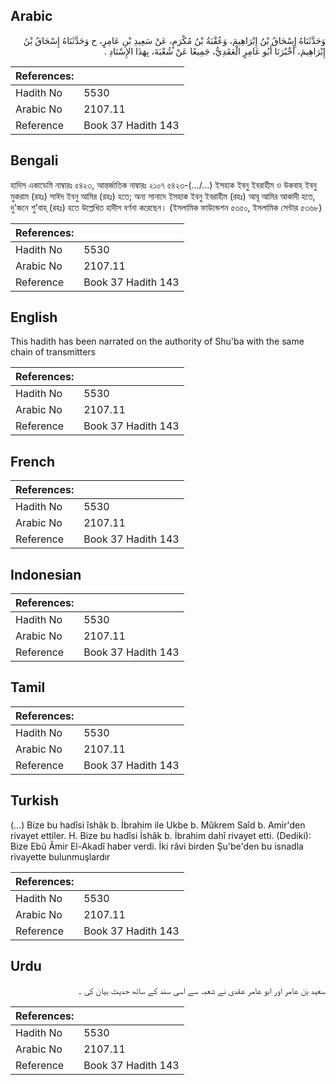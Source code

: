 ## Arabic


<div dir="rtl" lang="ar" style={{fontSize:'larger',backgroundColor:'#f8f9fa',padding:20}}>
وَحَدَّثَنَاهُ إِسْحَاقُ بْنُ إِبْرَاهِيمَ، وَعُقْبَةُ بْنُ مُكْرَمٍ، عَنْ سَعِيدِ بْنِ عَامِرٍ، ح وَحَدَّثَنَاهُ إِسْحَاقُ بْنُ إِبْرَاهِيمَ، أَخْبْرَنَا أَبُو عَامِرٍ الْعَقَدِيُّ، جَمِيعًا عَنْ شُعْبَةَ، بِهَذَا الإِسْنَادِ ‏.‏
</div>
<div style={{backgroundColor:'#f8f9fa',padding:20, marginBottom: 10}}><table> <thead> <tr> <th>References:</th> <th></th> </tr> </thead> <tbody><tr><td>Hadith No</td><td>5530</td></tr><tr><td>Arabic No</td><td>2107.11</td></tr><tr><td>Reference</td><td>Book 37 Hadith 143</td></tr></tbody></table></div>

## Bengali


<div dir="ltr" lang="bn" style={{fontSize:'larger',backgroundColor:'#f8f9fa',padding:20}}>
হাদিস একাডেমি নাম্বারঃ ৫৪২৩, আন্তর্জাতিক নাম্বারঃ ২১০৭ ৫৪২৩-(…/...) ইসহাক ইবনু ইবরাহীম ও উকবাহ ইবনু মুকরাম (রহঃ) সাঈদ ইবনু আমির (রহঃ) হতে; অন্য সানাদে ইসহাক ইবনু ইবরাহীম (রহঃ) আবূ আমির আকাদী হতে, দু'জনে শু’বাহ্ (রহঃ) হতে উল্লেখিত হাদীস বর্ণনা করেছেন। (ইসলামিক ফাউন্ডেশন ৫৩৫০, ইসলামিক সেন্টার ৫৩৬৮)
</div>
<div style={{backgroundColor:'#f8f9fa',padding:20, marginBottom: 10}}><table> <thead> <tr> <th>References:</th> <th></th> </tr> </thead> <tbody><tr><td>Hadith No</td><td>5530</td></tr><tr><td>Arabic No</td><td>2107.11</td></tr><tr><td>Reference</td><td>Book 37 Hadith 143</td></tr></tbody></table></div>

## English


<div dir="ltr" lang="en" style={{fontSize:'larger',backgroundColor:'#f8f9fa',padding:20}}>
This hadith has been narrated on the authority of Shu'ba with the same chain of transmitters
</div>
<div style={{backgroundColor:'#f8f9fa',padding:20, marginBottom: 10}}><table> <thead> <tr> <th>References:</th> <th></th> </tr> </thead> <tbody><tr><td>Hadith No</td><td>5530</td></tr><tr><td>Arabic No</td><td>2107.11</td></tr><tr><td>Reference</td><td>Book 37 Hadith 143</td></tr></tbody></table></div>

## French


<div dir="ltr" lang="fr" style={{fontSize:'larger',backgroundColor:'#f8f9fa',padding:20}}>

</div>
<div style={{backgroundColor:'#f8f9fa',padding:20, marginBottom: 10}}><table> <thead> <tr> <th>References:</th> <th></th> </tr> </thead> <tbody><tr><td>Hadith No</td><td>5530</td></tr><tr><td>Arabic No</td><td>2107.11</td></tr><tr><td>Reference</td><td>Book 37 Hadith 143</td></tr></tbody></table></div>

## Indonesian


<div dir="ltr" lang="id" style={{fontSize:'larger',backgroundColor:'#f8f9fa',padding:20}}>

</div>
<div style={{backgroundColor:'#f8f9fa',padding:20, marginBottom: 10}}><table> <thead> <tr> <th>References:</th> <th></th> </tr> </thead> <tbody><tr><td>Hadith No</td><td>5530</td></tr><tr><td>Arabic No</td><td>2107.11</td></tr><tr><td>Reference</td><td>Book 37 Hadith 143</td></tr></tbody></table></div>

## Tamil


<div dir="ltr" lang="ta" style={{fontSize:'larger',backgroundColor:'#f8f9fa',padding:20}}>

</div>
<div style={{backgroundColor:'#f8f9fa',padding:20, marginBottom: 10}}><table> <thead> <tr> <th>References:</th> <th></th> </tr> </thead> <tbody><tr><td>Hadith No</td><td>5530</td></tr><tr><td>Arabic No</td><td>2107.11</td></tr><tr><td>Reference</td><td>Book 37 Hadith 143</td></tr></tbody></table></div>

## Turkish


<div dir="ltr" lang="tr" style={{fontSize:'larger',backgroundColor:'#f8f9fa',padding:20}}>
(…) Bize bu hadîsi îshâk b. İbrahim ile Ukbe b. Mûkrem Saîd b. Amir'den rivayet ettiler. H. Bize bu hadîsi İshâk b. İbrahim dahî rivayet etti. (Dediki): Bize Ebû Âmir El-Akadî haber verdi. İki râvi birden Şu'be'den bu isnadla rivayette bulunmuşlardır
</div>
<div style={{backgroundColor:'#f8f9fa',padding:20, marginBottom: 10}}><table> <thead> <tr> <th>References:</th> <th></th> </tr> </thead> <tbody><tr><td>Hadith No</td><td>5530</td></tr><tr><td>Arabic No</td><td>2107.11</td></tr><tr><td>Reference</td><td>Book 37 Hadith 143</td></tr></tbody></table></div>

## Urdu


<div dir="rtl" lang="ur" style={{fontSize:'larger',backgroundColor:'#f8f9fa',padding:20}}>
سعید بن عامر اور ابو عامر عقدی نے شعبہ سے اسی سند کے ساتھ حدیث بیان کی ۔
</div>
<div style={{backgroundColor:'#f8f9fa',padding:20, marginBottom: 10}}><table> <thead> <tr> <th>References:</th> <th></th> </tr> </thead> <tbody><tr><td>Hadith No</td><td>5530</td></tr><tr><td>Arabic No</td><td>2107.11</td></tr><tr><td>Reference</td><td>Book 37 Hadith 143</td></tr></tbody></table></div>
